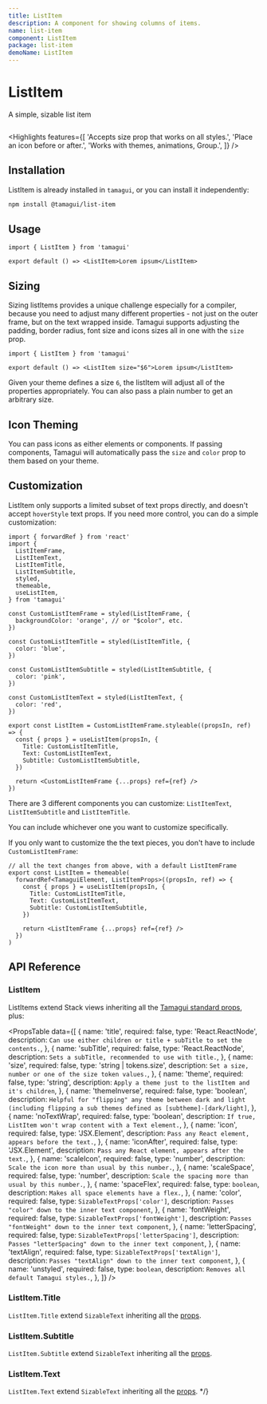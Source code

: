 ```yaml
---
title: ListItem
description: A component for showing columns of items.
name: list-item
component: ListItem
package: list-item
demoName: ListItem
---
```


# ListItem

<Description>A simple, sizable list item</Description>

<InstallBanner name="@tamagui/list-item" />

<HeroContainer>
  <ListItemDemo />
</HeroContainer>

```tsx hero template=ListItem

```

<Highlights
  features={[
    'Accepts size prop that works on all styles.',
    'Place an icon before or after.',
    'Works with themes, animations, Group.',
  ]}
/>

## Installation

ListItem is already installed in `tamagui`, or you can install it independently:

```bash
npm install @tamagui/list-item
```

## Usage

```tsx
import { ListItem } from 'tamagui'

export default () => <ListItem>Lorem ipsum</ListItem>
```

## Sizing

Sizing listItems provides a unique challenge especially for a compiler, because you need to adjust many different properties - not just on the outer frame, but on the text wrapped inside. Tamagui supports adjusting the padding, border radius, font size and icons sizes all in one with the `size` prop.

```tsx
import { ListItem } from 'tamagui'

export default () => <ListItem size="$6">Lorem ipsum</ListItem>
```

Given your theme defines a size `6`, the listItem will adjust all of the properties appropriately. You can also pass a plain number to get an arbitrary size.

## Icon Theming

You can pass icons as either elements or components. If passing components, Tamagui will automatically pass the `size` and `color` prop to them based on your theme.

## Customization

ListItem only supports a limited subset of text props directly, and doesn't accept `hoverStyle` text props. If you need more control, you can do a simple customization:

```tsx
import { forwardRef } from 'react'
import {
  ListItemFrame,
  ListItemText,
  ListItemTitle,
  ListItemSubtitle,
  styled,
  themeable,
  useListItem,
} from 'tamagui'

const CustomListItemFrame = styled(ListItemFrame, {
  backgroundColor: 'orange', // or "$color", etc.
})

const CustomListItemTitle = styled(ListItemTitle, {
  color: 'blue',
})

const CustomListItemSubtitle = styled(ListItemSubtitle, {
  color: 'pink',
})

const CustomListItemText = styled(ListItemText, {
  color: 'red',
})

export const ListItem = CustomListItemFrame.styleable((propsIn, ref) => {
  const { props } = useListItem(propsIn, {
    Title: CustomListItemTitle,
    Text: CustomListItemText,
    Subtitle: CustomListItemSubtitle,
  })

  return <CustomListItemFrame {...props} ref={ref} />
})
```

There are 3 different components you can customize: `ListItemText`, `ListItemSubtitle` and `ListItemTitle`.

You can include whichever one you want to customize specifically.

If you only want to customize the the text pieces, you don't have to include `CustomListItemFrame`:

```tsx
// all the text changes from above, with a default ListItemFrame
export const ListItem = themeable(
  forwardRef<TamaguiElement, ListItemProps>((propsIn, ref) => {
    const { props } = useListItem(propsIn, {
      Title: CustomListItemTitle,
      Text: CustomListItemText,
      Subtitle: CustomListItemSubtitle,
    })

    return <ListItemFrame {...props} ref={ref} />
  })
)
```

## API Reference

### ListItem

ListItems extend Stack views inheriting all the [Tamagui standard props](/docs/intro/props), plus:

<PropsTable
  data={[
    {
      name: 'title',
      required: false,
      type: 'React.ReactNode',
      description: `Can use either children or title + subTitle to set the contents.`,
    },
    {
      name: 'subTitle',
      required: false,
      type: 'React.ReactNode',
      description: `Sets a subTitle, recommended to use with title.`,
    },
    {
      name: 'size',
      required: false,
      type: 'string | tokens.size',
      description: `Set a size, number or one of the size token values.`,
    },
    {
      name: 'theme',
      required: false,
      type: 'string',
      description: `Apply a theme just to the listItem and it's children`,
    },
    {
      name: 'themeInverse',
      required: false,
      type: 'boolean',
      description: `Helpful for "flipping" any theme between dark and light (including flipping a sub themes defined as [subtheme]-[dark/light]`,
    },
    {
      name: 'noTextWrap',
      required: false,
      type: 'boolean',
      description: `If true, ListItem won't wrap content with a Text element.`,
    },
    {
      name: 'icon',
      required: false,
      type: 'JSX.Element',
      description: `Pass any React element, appears before the text.`,
    },
    {
      name: 'iconAfter',
      required: false,
      type: 'JSX.Element',
      description: `Pass any React element, appears after the text.`,
    },
    {
      name: 'scaleIcon',
      required: false,
      type: 'number',
      description: `Scale the icon more than usual by this number.`,
    },
    {
      name: 'scaleSpace',
      required: false,
      type: 'number',
      description: `Scale the spacing more than usual by this number.`,
    },
    {
      name: 'spaceFlex',
      required: false,
      type: `boolean`,
      description: `Makes all space elements have a flex.`,
    },
    {
      name: 'color',
      required: false,
      type: `SizableTextProps['color']`,
      description: `Passes "color" down to the inner text component`,
    },
    {
      name: 'fontWeight',
      required: false,
      type: `SizableTextProps['fontWeight']`,
      description: `Passes "fontWeight" down to the inner text component`,
    },
    {
      name: 'letterSpacing',
      required: false,
      type: `SizableTextProps['letterSpacing']`,
      description: `Passes "letterSpacing" down to the inner text component`,
    },
    {
      name: 'textAlign',
      required: false,
      type: `SizableTextProps['textAlign']`,
      description: `Passes "textAlign" down to the inner text component`,
    },
    {
      name: 'unstyled',
      required: false,
      type: `boolean`,
      description: `Removes all default Tamagui styles.`,
    },
  ]}
/>

### ListItem.Title

`ListItem.Title` extend `SizableText` inheriting all the [props](/docs/components/text#sizabletext).

### ListItem.Subtitle

`ListItem.Subtitle` extend `SizableText` inheriting all the [props](/docs/components/text#sizabletext).

### ListItem.Text

`ListItem.Text` extend `SizableText` inheriting all the [props](/docs/components/text#sizabletext). \*/}
